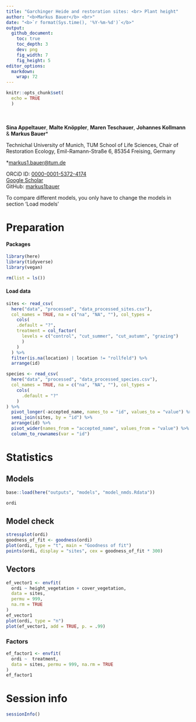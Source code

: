 ```yaml
---
title: "Garchinger Heide and restoration sites: <br> Plant height"
author: "<b>Markus Bauer</b> <br>"
date: "<b>`r format(Sys.time(), '%Y-%m-%d')`</b>"
output:
  github_document:
    toc: true
    toc_depth: 3
    dev: png
    fig_width: 7
    fig_height: 5
editor_options: 
  markdown: 
    wrap: 72
---
```


```r
knitr::opts_chunk$set(
  echo = TRUE
  )
```

<br/> <br/> <b>Sina Appeltauer</b>, <b>Malte Knöppler</b>, <b>Maren
Teschauer</b>, <b>Johannes Kollmann</b> & <b>Markus Bauer</b>\*

Technichal University of Munich, TUM School of Life Sciences, Chair of
Restoration Ecology, Emil-Ramann-Straße 6, 85354 Freising, Germany

\*[markus1.bauer\@tum.de](mailto:markus1.bauer@tum.de)

ORCiD ID: [0000-0001-5372-4174](https://orcid.org/0000-0001-5372-4174)
<br> [Google
Scholar](https://scholar.google.de/citations?user=oHhmOkkAAAAJ&hl=de&oi=ao)
<br> GitHub: [markus1bauer](https://github.com/markus1bauer)

To compare different models, you only have to change the models in
section 'Load models'

# Preparation

#### Packages

```r
library(here)
library(tidyverse)
library(vegan)
```

```r
rm(list = ls())
```

#### Load data

```r
sites <- read_csv(
  here("data", "processed", "data_processed_sites.csv"),
  col_names = TRUE, na = c("na", "NA", ""), col_types =
    cols(
    .default = "?",
    treatment = col_factor(
      levels = c("control", "cut_summer", "cut_autumn", "grazing")
      )
    )
  ) %>%
  filter(is.na(location) | location != "rollfeld") %>%
  arrange(id)

species <- read_csv(
  here("data", "processed", "data_processed_species.csv"),
  col_names = TRUE, na = c("na", "NA", ""), col_types =
    cols(
      .default = "?"
    )
) %>%
  pivot_longer(-accepted_name, names_to = "id", values_to = "value") %>%
  semi_join(sites, by = "id") %>%
  arrange(id) %>%
  pivot_wider(names_from = "accepted_name", values_from = "value") %>%
  column_to_rownames(var = "id")
```

# Statistics

## Models

```r
base::load(here("outputs", "models", "model_nmds.Rdata"))

```

```r
ordi
```

## Model check

```r
stressplot(ordi)
goodness_of_fit <- goodness(ordi)
plot(ordi, type = "t", main = "Goodness of fit")
points(ordi, display = "sites", cex = goodness_of_fit * 300)
```


## Vectors

```r
ef_vector1 <- envfit(
  ordi ~ height_vegetation + cover_vegetation,
  data = sites,
  permu = 999,
  na.rm = TRUE
)
ef_vector1
plot(ordi, type = "n")
plot(ef_vector1, add = TRUE, p. = .99)
```

### Factors

```r
ef_factor1 <- envfit(
  ordi ~  treatment,
  data = sites, permu = 999, na.rm = TRUE
)
ef_factor1
```

# Session info

```r
sessionInfo()
```
